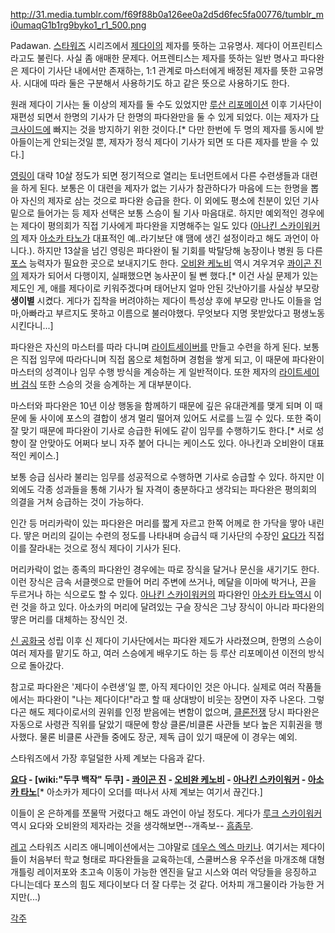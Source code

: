 http://31.media.tumblr.com/f69f88b0a126ee0a2d5d6fec5fa00776/tumblr_mi0umaqG1b1rg9byko1_r1_500.png

Padawan. [[스타워즈]] 시리즈에서 [[제다이]]의 제자를 뜻하는 고유명사. 제다이 어프린티스라고도 불린다. 사실 좀 애매한 문제다. 어프렌티스는 제자를 뜻하는 일반 명사고 파다완은 제다이 기사단 내에서만 존재하는, 1:1 관계로 마스터에게 배정된 제자를 뜻한 고유명사. 시대에 따라 둘은 구분해서 사용하기도 하고 같은 뜻으로 사용하기도 한다.

원래 제다이 기사는 둘 이상의 제자를 둘 수도 있었지만 [[루산 리포메이션]] 이후 기사단이 재편성 되면서 한명의 기사가 단 한명의 파다완만을 둘 수 있게 되었다. 이는 제자가 [[다크사이드]]에 빠지는 것을 방지하기 위한 것이다.[* 다만 한번에 두 명의 제자를 동시에 받아들이는게 안되는것일 뿐, 제자가 정식 제다이 기사가 되면 또 다른 제자를 받을 수 있다.]

[[영링]]이 대략 10살 정도가 되면 정기적으로 열리는 토너먼트에서 다른 수련생들과 대련을 하게 된다. 보통은 이 대련을 제자가 없는 기사가 참관하다가 마음에 드는 한명을 뽑아 자신의 제자로 삼는 것으로 파다완 승급을 한다. 이 외에도 평소에 친분이 있던 기사 밑으로 들어가는 등 제자 선택은 보통 스승이 될 기사 마음대로. 하지만 예외적인 경우에는 제다이 평의회가 직접 기사에게 파다완을 지명해주는 일도 있다 ([[아나킨 스카이워커]]의 제자 [[아소카 타노]]가 대표적인 예..라기보단 얘 땜에 생긴 설정이라고 해도 과언이 아니다.). 하지만 13살을 넘긴 영링은 파다완이 될 기회를 박탈당해 농장이나 병원 등 다른 [[포스]] 능력자가 필요한 곳으로 보내지기도 한다. [[오비완 케노비]] 역시 겨우겨우 [[콰이곤 진]]의 제자가 되어서 다행이지, 실패했으면 농사꾼이 될 뻔 했다.[* 이건 사실 문제가 있는 제도인 게, 애를 제다이로 키워주겠다며 태어난지 얼마 안된 갓난아기를 사실상 부모랑 '''생이별''' 시켰다. 게다가 집착을 버려야하는 제다이 특성상 후에 부모랑 만나도 이들을 엄마,아빠라고 부르지도 못하고 이름으로 불러야했다. 무엇보다 지명 못받았다고 평생노동시킨다니...]  

파다완은 자신의 마스터를 따라 다니며 [[라이트세이버]]를 만들고 수련을 하게 된다. 보통은 직접 임무에 따라다니며 직접 몸으로 체험하며 경험을 쌓게 되고, 이 때문에 파다완이 마스터의 성격이나 임무 수행 방식을 계승하는 게 일반적이다. 또한 제자의 [[라이트세이버 검식]] 또한 스승의 것을 승계하는 게 대부분이다.

마스터와 파다완은 10년 이상 행동을 함께하기 때문에 깊은 유대관계를 맺게 되며 이 때문에 둘 사이에 포스의 결합이 생겨 멀리 떨어져 있어도 서로를 느낄 수 있다. 또한 죽이 잘 맞기 때문에 파다완이 기사로 승급한 뒤에도 같이 임무를 수행하기도 한다.[* 서로 성향이 잘 안맞아도 어쩌다 보니 자주 붙어 다니는 케이스도 있다. 아나킨과 오비완이 대표적인 케이스.]

보통 승급 심사라 불리는 임무를 성공적으로 수행하면 기사로 승급할 수 있다. 하지만 이 외에도 각종 성과들을 통해 기사가 될 자격이 충분하다고 생각되는 파다완은 평의회의 의결을 거쳐 승급하는 것이 가능하다.

인간 등 머리카락이 있는 파다완은 머리를 짧게 자르고 한쪽 어께로 한 가닥을 땋아 내린다. 땋은 머리의 길이는 수련의 정도를 나타내며 승급식 때 기사단의 수장인 [[요다]]가 직접 이를 잘라내는 것으로 정식 제다이 기사가 된다.

머리카락이 없는 종족의 파다완인 경우에는 따로 장식을 달거나 문신을 새기기도 한다. 이런 장식은 금속 서클렛으로 만들어 머리 주변에 쓰거나, 메달을 이마에 박거나, 끈을 두르거나 하는 식으로도 할 수 있다. [[아나킨 스카이워커]]의 파다완인 [[아소카 타노]]역시 이런 것을 하고 있다. 아소카의 머리에 달려있는 구슬 장식은 그냥 장식이 아니라 파다완의 땋은 머리를 대체하는 장식인 것.

[[신 공화국]] 성립 이후 신 제다이 기사단에서는 파다완 제도가 사라졌으며, 한명의 스승이 여러 제자를 맡기도 하고, 여러 스승에게 배우기도 하는 등 루산 리포메이션 이전의 방식으로 돌아갔다.

참고로 파다완은 '제다이 수련생'일 뿐, 아직 제다이인 것은 아니다. 실제로 여러 작품들에서는 파다완이 "나는 제다이다!"라고 할 때 상대방이 비웃는 장면이 자주 나온다. 그렇다곤 해도 제다이로서의 권위를 인정 받음에는 변함이 없으며, [[클론전쟁]] 당시 파다완은 자동으로 사령관 직위를 달았기 때문에 항상 클론/비클론 사관들 보다 높은 지휘권을 행사했다. 물론 비클론 사관들 중에도 장군, 제독 급이 있기 때문에 이 경우는 예외.

스타워즈에서 가장 후덜덜한 사제 계보는 다음과 같다.

'''[[요다]] - [wiki:"두쿠 백작" 두쿠] - [[콰이곤 진]] - [[오비완 케노비]] - [[아나킨 스카이워커]] - [[아소카 타노]]'''[* 아소카가 제다이 오더를 떠나서 사제 계보는 여기서 끊긴다.]

이들이 온 은하계를 쪼물딱 거렸다고 해도 과언이 아닐 정도다. 게다가 [[루크 스카이워커]] 역시 요다와 오비완의 제자라는 것을 생각해보면--개족보-- [[흠좀무]].

[[레고]] 스타워즈 시리즈 애니메이션에서는 그야말로 [[데우스 엑스 마키나]]. 여기서는 제다이들이 처음부터 학교 형태로 파다완들을 교육하는데, 스쿨버스용 우주선을 마개조해 대형 개틀링 레이저포와 초고속 이동이 가능한 엔진을 달고 시스와 여러 악당들을 응징하고 다니는데다 포스의 힘도 제다이보다 더 잘 다루는 것 같다. 어차피 개그물이라 가능한 거지만(...)

[[각주]]
